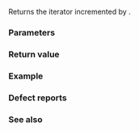 {{title|1=operator+{{petty|(std::move_iterator)}}}}
{{cpp/iterator/move_iterator/navbar}}
{{dcl begin}}
{{dcl header|iterator}}
{{dcl rev begin}}
{{dcla|since=c++11|constexpr=c++17|until=c++20|
template&lt; class Iter &gt; 
move_iterator&lt;Iter&gt; operator+
    ( typename move_iterator&lt;Iter&gt;::difference_type n,
      const move_iterator&lt;Iter&gt;&amp; it );
}}
{{dcl|since=c++20|
template&lt; class Iter &gt; 
constexpr move_iterator&lt;Iter&gt; operator+
    ( std::iter_difference_t&lt;Iter&gt; n, const move_iterator&lt;Iter&gt;&amp; it );
}}
{{dcl end}}

Returns the iterator {{c|it}} incremented by {{c|n}}.

{{rrev|since=c++20|
{{cpp/enable if|{{c|it.base() + n}} is well-formed and has type {{tt|Iter}}}}.
}}

===Parameters===
{{par begin}}
{{par|n|the number of positions to increment the iterator}}
{{par|it|the iterator adaptor to increment}}
{{par end}}

===Return value===
{{c|it + n}}

===Example===
{{example}}

===Defect reports===
{{dr list begin}}
{{dr list item|wg=lwg|dr=3293|std=C++20|before=the non-member {{c/core|operator+}} was constrained to&lt;br&gt;require {{c|it + n}} is well-formed and has type {{tt|Iter}}|after=changed to&lt;br&gt;{{c|it.base() + n}}}}
{{dr list end}}

===See also===
{{dsc begin}}
{{dsc inc|cpp/iterator/adaptor/dsc operator arith|move_iterator}}
{{dsc inc|cpp/iterator/adaptor/dsc operator-|move_iterator}}
{{dsc end}}

{{langlinks|de|es|fr|it|ja|pt|ru|zh}}